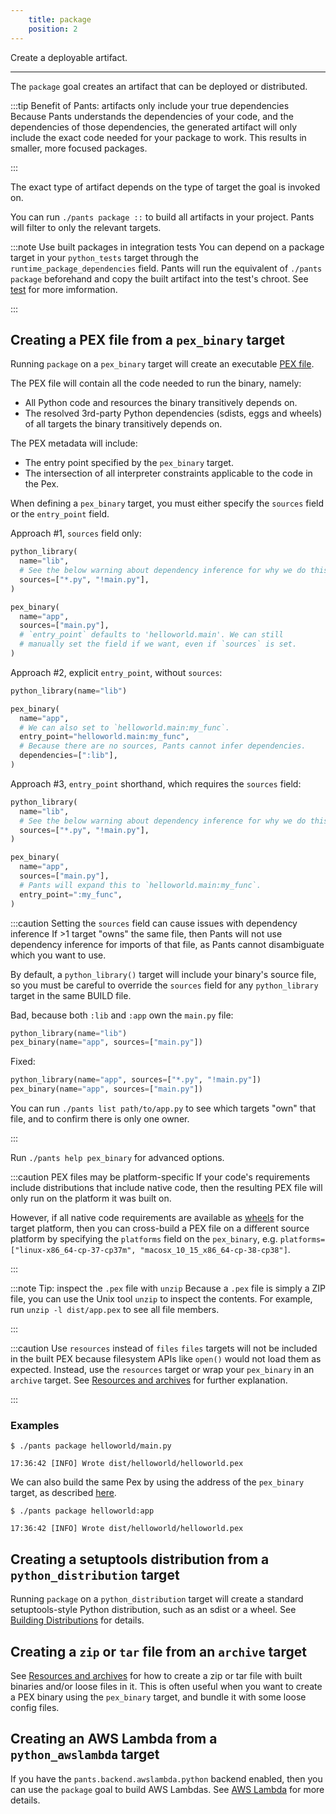 ```yaml
---
    title: package
    position: 2
---
```


Create a deployable artifact.

---

The `package` goal creates an artifact that can be deployed or distributed.

:::tip Benefit of Pants: artifacts only include your true dependencies
Because Pants understands the dependencies of your code, and the dependencies of those dependencies, the generated artifact will only include the exact code needed for your package to work. This results in smaller, more focused packages.

:::

The exact type of artifact depends on the type of target the goal is invoked on.

You can run `./pants package ::` to build all artifacts in your project. Pants will filter to only the relevant targets.

:::note Use built packages in integration tests
You can depend on a package target in your `python_tests` target through the `runtime_package_dependencies` field. Pants will run the equivalent of `./pants package` beforehand and copy the built artifact into the test's chroot. See [test](./test.mdx) for more imformation.

:::


## Creating a PEX file from a `pex_binary` target
Running `package` on a `pex_binary` target will create an executable [PEX file](../overview/pex-files.mdx).

The PEX file will contain all the code needed to run the binary, namely:
- All Python code and resources the binary transitively depends on.
- The resolved 3rd-party Python dependencies (sdists, eggs and wheels) of all targets the binary transitively depends on.

The PEX metadata will include:
- The entry point specified by the `pex_binary` target.
- The intersection of all interpreter constraints applicable to the code in the Pex.

When defining a `pex_binary` target, you must either specify the `sources` field or the `entry_point` field.

Approach #1, `sources` field only:
```python title="helloworld/BUILD"
python_library(
  name="lib",
  # See the below warning about dependency inference for why we do this.
  sources=["*.py", "!main.py"],
)

pex_binary(
  name="app",
  sources=["main.py"],
  # `entry_point` defaults to 'helloworld.main'. We can still 
  # manually set the field if we want, even if `sources` is set.
)
```

Approach #2, explicit `entry_point`, without `sources`:
```python title="helloworld/BUILD"
python_library(name="lib")

pex_binary(
  name="app",
  # We can also set to `helloworld.main:my_func`.
  entry_point="helloworld.main:my_func",
  # Because there are no sources, Pants cannot infer dependencies.
  dependencies=[":lib"],
)
```

Approach #3, `entry_point` shorthand, which requires the `sources` field:
```python title="helloworld/BUILD"
python_library(
  name="lib",
  # See the below warning about dependency inference for why we do this.
  sources=["*.py", "!main.py"],
)

pex_binary(
  name="app",
  sources=["main.py"],
  # Pants will expand this to `helloworld.main:my_func`.
  entry_point=":my_func",
)
```



:::caution Setting the `sources` field can cause issues with dependency inference
If >1 target "owns" the same file, then Pants will not use dependency inference for imports of that file, as Pants cannot disambiguate which you want to use.

By default, a `python_library()` target will include your binary's source file, so you must be careful to override the `sources` field for any `python_library` target in the same BUILD file.

Bad, because both `:lib` and `:app` own the `main.py` file:

```python
python_library(name="lib")
pex_binary(name="app", sources=["main.py"])
```

Fixed:

```python
python_library(name="app", sources=["*.py", "!main.py"])
pex_binary(name="app", sources=["main.py"])
```

You can run `./pants list path/to/app.py` to see which targets "own" that file, and to confirm there is only one owner.

:::

Run `./pants help pex_binary` for advanced options.

:::caution PEX files may be platform-specific
If your code's requirements include distributions that include native code, then the resulting PEX file will only run on the platform it was built on. 

However, if all native code requirements are available as [wheels](https://packaging.python.org/glossary/#term-wheel) for the target platform, then you can cross-build a PEX file on a different source platform by specifying the `platforms` field on the `pex_binary`, e.g. `platforms=["linux-x86_64-cp-37-cp37m", "macosx_10_15_x86_64-cp-38-cp38"]`.

:::



:::note Tip: inspect the `.pex` file with `unzip`
Because a `.pex` file is simply a ZIP file, you can use the Unix tool `unzip` to inspect the contents. For example, run `unzip -l dist/app.pex` to see all file members.

:::



:::caution Use `resources` instead of `files`
`files` targets will not be included in the built PEX because filesystem APIs like `open()` would not load them as expected. Instead, use the `resources` target or wrap your `pex_binary` in an `archive` target. See [Resources and archives](../../using-pants/resources-and-archives.mdx) for further explanation.

:::

### Examples
```text title="Shell"
$ ./pants package helloworld/main.py

17:36:42 [INFO] Wrote dist/helloworld/helloworld.pex
```

We can also build the same Pex by using the address of the `pex_binary` target, as described [here](../../using-pants/concepts/targets-and-build-files.mdx).
```text title="Shell"
$ ./pants package helloworld:app

17:36:42 [INFO] Wrote dist/helloworld/helloworld.pex
```


## Creating a setuptools distribution from a `python_distribution` target
Running `package` on a `python_distribution` target will create a standard setuptools-style Python distribution, such as an sdist or a wheel. See [Building Distributions](../overview/building-distributions.mdx) for details.
## Creating a `zip` or `tar` file from an `archive` target
See [Resources and archives](../../using-pants/resources-and-archives.mdx) for how to create a zip or tar file with built binaries and/or loose files in it. This is often useful when you want to create a PEX binary using the `pex_binary` target, and bundle it with some loose config files.
## Creating an AWS Lambda from a `python_awslambda` target
If you have the `pants.backend.awslambda.python` backend enabled, then you can use the `package` goal to build AWS Lambdas. See [AWS Lambda](../../aws-lambda/python-support.mdx) for more details.